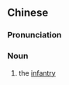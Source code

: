 {{also|步军}}
==Chinese==
{{zh-forms|s=步军}}

===Pronunciation===
{{zh-pron
|m=bùjūn
|cat=n
}}

===Noun===
{{zh-noun}}

# {{lb|zh|literary}} the [[infantry]]